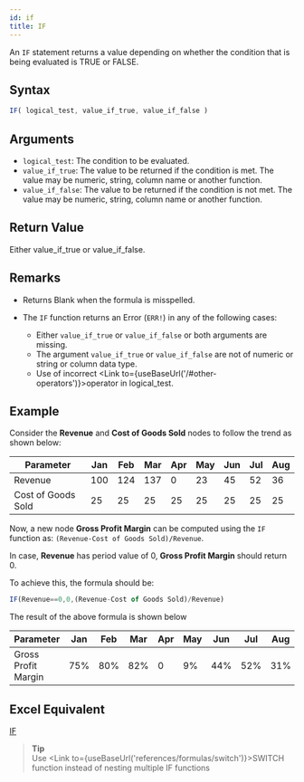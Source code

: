 ```yaml
---
id: if
title: IF
---
```


An `IF` statement returns a value depending on whether the condition that is being evaluated is TRUE or FALSE.

## Syntax

```javascript
IF( logical_test, value_if_true, value_if_false )
```

## Arguments

* `logical_test`: The condition to be evaluated.
* `value_if_true`: The value to be returned if the condition is met. The value may be numeric, string, column name or another function.
* `value_if_false`: The value to be returned if the condition is not met. The value may be numeric, string, column name or another function.

## Return Value

Either value_if_true or value_if_false.

## Remarks

* Returns Blank when the formula is misspelled.
* The `IF` function returns an Error (`ERR!`) in any of the following cases:
  
  * Either `value_if_true` or `value_if_false` or both arguments are missing.
  * The argument `value_if_true` or `value_if_false` are not of numeric or string or column data type.
  * Use of incorrect <Link to={useBaseUrl('/#other-operators')}>operator</Link> in logical_test.

## Example

Consider the **Revenue** and **Cost of Goods Sold** nodes to follow the trend as shown below:

| Parameter          | Jan | Feb | Mar | Apr | May | Jun | Jul | Aug |
|--------------------|-----|-----|-----|-----|-----|-----|-----|-----|
| Revenue            | 100 | 124 | 137 | 0   | 23  | 45  | 52  | 36  |
| Cost of Goods Sold | 25  | 25  | 25  | 25  | 25  | 25  | 25  | 25  |

Now, a new node **Gross Profit Margin** can be computed using the `IF` function as: `(Revenue-Cost of Goods Sold)/Revenue`.

In case, **Revenue** has period value of 0, **Gross Profit Margin** should return 0.

To achieve this, the formula should be:

```javascript
IF(Revenue==0,0,(Revenue-Cost of Goods Sold)/Revenue)
```

The result of the above formula is shown below

| Parameter           | Jan | Feb | Mar | Apr | May | Jun | Jul | Aug |
|---------------------|-----|-----|-----|-----|-----|-----|-----|-----|
| Gross Profit Margin | 75% | 80% | 82% | 0   | 9%  | 44% | 52% | 31% |

## Excel Equivalent

[IF](https://support.office.com/en-gb/article/if-function-69aed7c9-4e8a-4755-a9bc-aa8bbff73be2)

> **Tip** <br /> Use <Link to={useBaseUrl('references/formulas/switch')}>SWITCH</Link> function instead of nesting multiple IF functions

